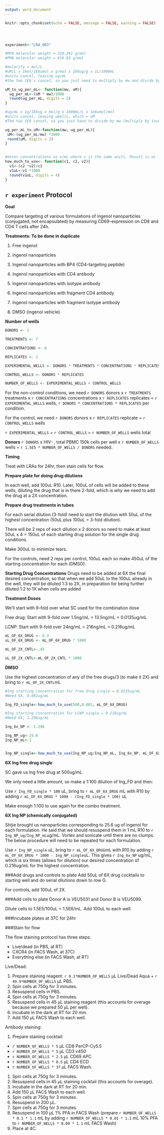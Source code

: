 ```yaml
---
output: word_document
---
```



```r
knitr::opts_chunk$set(echo = FALSE, message = FALSE, warning = FALSE)




experiment<-"LRA_003"

#MPA molecular weight = 320.341 g/mol
#PMA molecular weight = 616.83 g/mol

#molarity = mol/L
#uM/L x 1mol/1E6umol x g/mol x 1E6ug/g x 1L/1000mL
#units cancel, leaving ug/mL
#the two 1E6's cancel, so you just need to multiply by mw and divide by 1000

uM_to_ug_per_mL<- function(mw, uM){
  ug_per_mL<-(uM * mw)/1000
  round(ug_per_mL, digits = 2)
}

#ug/mL x 1g/1E6ug x mol/g x 1000mL/L x 1e6umol/mol
#units cancel, leaving umol/L, which = uM
#The two 1E6 cancel, so you just have to divide by mw (multiply by inverse) and multiply by 1000.

ug_per_mL_to_uM<-function(mw, ug_per_mL){
 uM<-(ug_per_mL/mw) *1000
 round(uM, digits = 2)
}
 

#enter concentrations as x/mL where x is the same units. Result is uL
how_much_to_use<- function(c1, c2, v2){
  v1<-(c2 *v2)/c1
  v1uL<-v1 *1000
  round(v1uL, digits = 4)
}

```

## `r experiment` Protocol

**Goal**

Compare targeting of various formulations of ingenol nanoparticles (conjugated, not encapsulated) by measuring CD69-expression on CD8 and CD4 T cells after 24h.

**Treatments: To be done in duplicate**

1. Free ingenol

2. Ingenol nanoparticles

3. Ingenol nanoparticles with BP4 (CD4-targeting peptide)

4. Ingenol nanoparticles with CD4 antibody

5. Ingenol nanoparticles with isotype antibody

6. Ingenol nanoparticles with fragment CD4 antibody

7. Ingenol nanoparticles with fragment isotype antibody

8. DMSO (ingenol vehicle)
  
**Number of wells**

```r
DONORS <- 2

TREATMENTS <- 7

CONCENTRATIONS <- 6

REPLICATES <- 2

EXPERIMENTAL_WELLS <- DONORS * TREATMENTS * CONCENTRATIONS * REPLICATES

CONTROL_WELLS <- DONORS * REPLICATES

NUMBER_OF_WELLS <- EXPERIMENTAL_WELLS + CONTROL_WELLS
```

For the non-control conditions, we need `r DONORS` donors x `r TREATMENTS` treatments x `r CONCENTRATIONS` concentrations x `r REPLICATES` replicates = `r EXPERIMENTAL_WELLS` wells, `r DONORS * CONCENTRATIONS * REPLICATES`  per condition. 

For the control, we need `r DONORS` donors x `r REPLICATES` replicate = `r CONTROL_WELLS` wells

`r EXPERIMENTAL_WELLS` + `r CONTROL_WELLS` = `r NUMBER_OF_WELLS` wells total

**Donors**
`r DONORS` x HIV- , total PBMC 
150k cells per well x `r NUMBER_OF_WELLS` wells = `r 1.5E5 * NUMBER_OF_WELLS / DONORS` needed.

**Timing**

Treat with LRAs for 24hr, then stain cells for flow.

**Prepare plate for doing drug dilutions**

In each well, add 100uL R10. Later, 100uL of cells will be added to these wells, diluting the drug that is in there 2-fold, which is why we need to add the drug at a 2X concentration.


**Prepare drug treatments in tubes**

For each serial dilution (3-fold) need to start the dilution with 50uL of the highest concentration (50uL plus 100uL = 3-fold dilution). 

There will be 2 reps of each dilution x 2 donors so need to make at least 50uL x 4 = 150uL of each starting drug solution for the single drug conditions. 

Make 300uL to minimize tears.

For the controls, need 2 reps per control, 100uL each so make 450uL of the starting concentration for each (DMSO).

**Starting Drug Concentrations**
Drugs need to be added at 6X the final desired concentration, so that when we add 50uL to the 100uL already in the well, they will be diluted 1:3 to 2X, in preparation for being further diluted 1:2 to 1X when cells are added

**Treatment Doses**

We'll start with 9-fold over what SC used for the combination dose

  Free drug: Start with 9-fold over 1.5ng/mL = 13.5ng/mL = 0.0135ug/mL
  
  LCNP: Start with 9-fold over 24ng/mL = 216ng/mL = 0.216ug/mL
  
```r

mL_OF_6X_DRUG <- 0.3
uL_OF_6X_DRUG <- mL_OF_6X_DRUG * 1000

mL_OF_2X_CNTL<-.45

uL_OF_2X_CNTL<-mL_OF_2X_CNTL * 1000

```

**DMSO**

Use the highest concentration of any of the free drugs/3 (to make it 2X) and bring to `r mL_OF_2X_CNTL`mL


```r
#Ing starting concentration for free drug single = 0.0135ug/mL
#Need 6X, 0.081ug/mL

Ing_FD_single<-how_much_to_use(500,0.081, mL_OF_6X_DRUG)

#Ing starting concentration for LCNP single = 0.216ug/mL
#Need 6X, 1.296ug/mL

Ing_6x_NP <- 1.296

Ing_NP_ug<-25.6
Ing_NP_mL<-1


Ing_NP_single<-how_much_to_use(Ing_NP_ug/Ing_NP_mL, Ing_6x_NP, mL_OF_6X_DRUG)

```

**6X Ing free drug single**

SC gave us Ing free drug at 500ug/mL

We only need a little amount, so make a 1:100 dilution of Ing_FD and then:

Use `r Ing_FD_single * 100` uL, bring to `r mL_OF_6X_DRUG` mL with R10 by adding `r mL_OF_6X_DRUG * 1000 - (Ing_FD_single * 100)` uL

Make enough 1:100 to use again for the combo treatment.


**6X Ing NP (chemically conjugated)**

Shijie brought us nanoparticles corresponding to 25.6 ug of ingenol for each formulation. He said that we should resuspend them in 1 mL R10 to `r Ing_NP_ug/Ing_NP_mL`ug/mL. Vortex and sonicate until there are no clumps. The below procedure will need to be repeated for each formulation.

Use `r Ing_NP_single` uL, bring to `r mL_OF_6X_DRUG`mL with R10 by adding `r mL_OF_6X_DRUG * 1000 - Ing_NP_single`uL. This gives `r Ing_6x_NP` ug/mL, which is six times (allows for dilution) our desired concentration of 0.216ug/mL for the highest concentration. 

###Add drugs and controls to plate
Add 50uL of 6X drug cocktails to starting well and do serial dilutions down to row G.

For controls, add 100uL of 2X.

###Add cells to plate
Donor A is VEU5031 and Donor B is VEU5099.

Dilute cells to 1.5E5/100uL = 1.5E6/mL. Add 100uL to each well.

###Incubate plates at 37C for 24hr

###Stain for flow

The flow staining protocol has three steps: 

* Live/dead (in PBS, at RT)
* CXCR4 (in FACS Wash, at 37C)
* Everything else (in FACS Wash, at RT)

Live/Dead: 

1. Prepare staining reagent: `r 0.1*NUMBER_OF_WELLS` µL Live/Dead Aqua + `r 49.9*NUMBER_OF_WELLS` µL PBS.
1. Spin cells at 750g for 3 minutes.
1. Resuspend cells in PBS.
1. Spin cells at 750g for 3 minutes. 
1. Resuspend cells in 45 µL staining reagent (this accounts for overage because we prepared 50 µL per well).
1. Incubate in the dark at RT for 20 min.
1. Add 150 µL FACS Wash to each well. 

Antibody staining: 

1. Prepare staining cocktail: 

* `r NUMBER_OF_WELLS * 5` µL CD8 PerCP-Cy5.5
* `r NUMBER_OF_WELLS * 5` µL CD3 v450
* `r NUMBER_OF_WELLS * 2.5` µL CD69 APC		
* `r NUMBER_OF_WELLS * 0.5` µL CD4 ECD
* `r NUMBER_OF_WELLS * 37` µL FACS Wash.

1. Spin cells at 750g for 3 minutes.
1. Resuspend cells in 45 µL staining cocktail (this accounts for overage). 
1. Incubate in the dark at RT for 20 min.
1. Add 150 µL FACS Wash to each well. 
1. Spin cells at 750g for 3 minutes.
1. Resuspend in 200 µL.
1. Spin cells at 750g for 3 minutes.
1. Resuspend in 100 µL 1% PFA in FACS Wash (prepare `r NUMBER_OF_WELLS * 0.1 * 1.1` mL by adding `r NUMBER_OF_WELLS * 0.01 * 1.1` mL 10% PFA to `r NUMBER_OF_WELLS * 0.09 * 1.1` mL FACS Wash)
1. Place at 4C. 